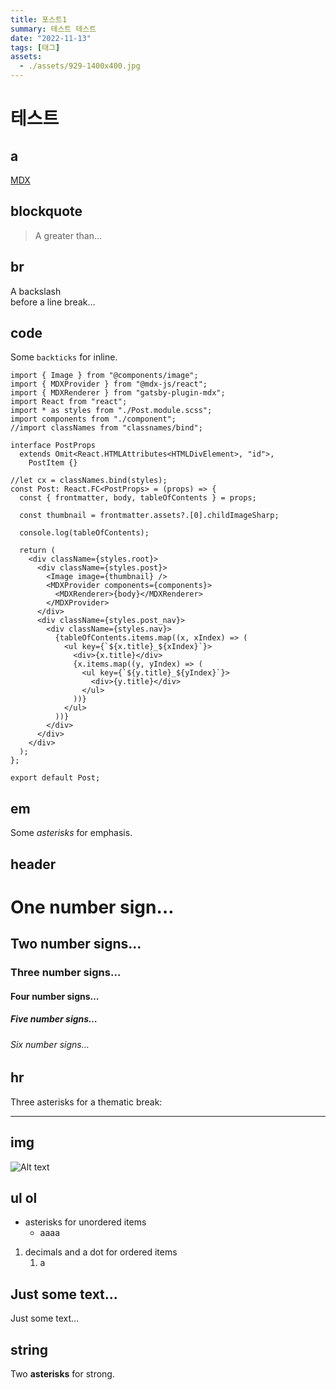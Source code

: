 ```yaml
---
title: 포스트1
summary: 테스트 테스트
date: "2022-11-13"
tags: [태그]
assets:
  - ./assets/929-1400x400.jpg
---
```


# 테스트

## a

[MDX](https://mdxjs.com "title")

## blockquote

> A greater than…

## br

A backslash\
before a line break…

## code

Some `backticks` for inline.

```tsx
import { Image } from "@components/image";
import { MDXProvider } from "@mdx-js/react";
import { MDXRenderer } from "gatsby-plugin-mdx";
import React from "react";
import * as styles from "./Post.module.scss";
import components from "./component";
//import classNames from "classnames/bind";

interface PostProps
  extends Omit<React.HTMLAttributes<HTMLDivElement>, "id">,
    PostItem {}

//let cx = classNames.bind(styles);
const Post: React.FC<PostProps> = (props) => {
  const { frontmatter, body, tableOfContents } = props;

  const thumbnail = frontmatter.assets?.[0].childImageSharp;

  console.log(tableOfContents);

  return (
    <div className={styles.root}>
      <div className={styles.post}>
        <Image image={thumbnail} />
        <MDXProvider components={components}>
          <MDXRenderer>{body}</MDXRenderer>
        </MDXProvider>
      </div>
      <div className={styles.post_nav}>
        <div className={styles.nav}>
          {tableOfContents.items.map((x, xIndex) => (
            <ul key={`${x.title}_${xIndex}`}>
              <div>{x.title}</div>
              {x.items.map((y, yIndex) => (
                <ul key={`${y.title}_${yIndex}`}>
                  <div>{y.title}</div>
                </ul>
              ))}
            </ul>
          ))}
        </div>
      </div>
    </div>
  );
};

export default Post;
```

## em

Some _asterisks_ for emphasis.

## header

# One number sign…

## Two number signs…

### Three number signs…

#### Four number signs…

##### Five number signs…

###### Six number signs…

## hr

Three asterisks for a thematic break:

---

## img

![Alt text](https://picsum.photos/200/200 "title")

## ul ol

- asterisks for unordered items
  - aaaa

1. decimals and a dot for ordered items
   1. a

## Just some text…

Just some text…

## string

Two **asterisks** for strong.
